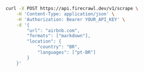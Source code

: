 ```bash cURL
curl -X POST https://api.firecrawl.dev/v1/scrape \
    -H 'Content-Type: application/json' \
    -H 'Authorization: Bearer YOUR_API_KEY' \
    -d '{
        "url": "airbnb.com",
        "formats": ["markdown"],
        "location": {
            "country": "BR",
            "languages": ["pt-BR"]
        }
    }'
```
